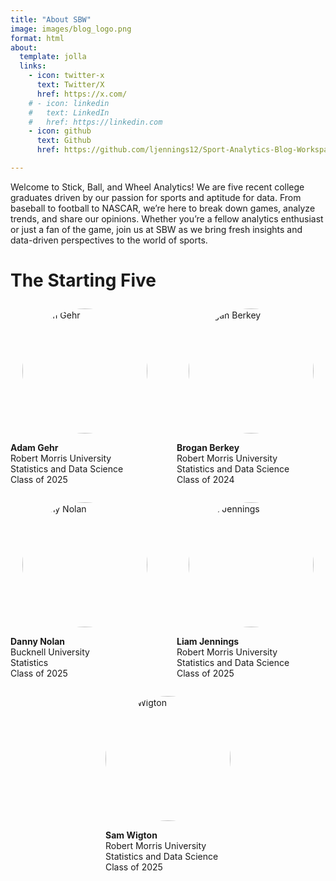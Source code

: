 ```yaml
---
title: "About SBW"
image: images/blog_logo.png
format: html
about:
  template: jolla
  links:
    - icon: twitter-x
      text: Twitter/X
      href: https://x.com/
    # - icon: linkedin
    #   text: LinkedIn
    #   href: https://linkedin.com
    - icon: github
      text: Github
      href: https://github.com/ljennings12/Sport-Analytics-Blog-Workspace

---
```


<!-- AI Summary
We’re four recent college graduates with a passion for sports and a love for numbers. Armed with degrees in data science and statistics, we’re here to explore the world of sports analytics—breaking down games, trends, and stats to uncover the stories behind the scores. Whether you’re a fellow analytics enthusiast or just a fan of the game, join us as we bring fresh insights and data-driven perspectives to the world of sports. -->

Welcome to Stick, Ball, and Wheel Analytics!  We are five recent college graduates driven by our passion for sports and aptitude for data.  From baseball to football to NASCAR, we're here to break down games, analyze trends, and share our opinions.  Whether you’re a fellow analytics enthusiast or just a fan of the game, join us at SBW as we bring fresh insights and data-driven perspectives to the world of sports.

# The Starting Five

<style>
.team-grid {
  display: grid;
  grid-template-columns: 1fr 1fr;
  grid-template-rows: auto auto auto;
  grid-template-areas:
    "member1 member2"
    "member3 member4"
    "member5 member5";
  gap: 2em;
  max-width: 1200px;
  margin: 2em auto;
}
.team-member:nth-child(1) { grid-area: member1; }
.team-member:nth-child(2) { grid-area: member2; }
.team-member:nth-child(3) { grid-area: member3; }
.team-member:nth-child(4) { grid-area: member4; }
.team-member:nth-child(5) { 
  grid-area: member5; 
  justify-self: center;
}

.team-member img {
  width: 200px;
  height: 200px;
  object-fit: cover;
  border-radius: 50%;
  margin-bottom: 1em;
  display: block;
  margin-left: auto;
  margin-right: auto;
}



@media (max-width: 700px) {
  .team-grid {
    grid-template-columns: 1fr;
    grid-template-areas:
      "member1"
      "member2"
      "member3"
      "member4"
      "member5";
  }
}
</style>


<div class="team-grid">

<div class="team-member">
  <img src="images/gehr_headshot.jpg" alt="Adam Gehr">
  <div><strong>Adam Gehr</strong></div>
  <div>Robert Morris University</div>
  <div>Statistics and Data Science</div>
  <div>Class of 2025</div>
</div>

<div class="team-member">
  <img src="images/berkey_headshot.jpg" alt="Brogan Berkey">
  <div><strong>Brogan Berkey</strong></div>
  <div>Robert Morris University</div>
  <div>Statistics and Data Science</div>
  <div>Class of 2024</div>
</div>

<div class="team-member">
  <img src="images/nolan_headshot.jpg" alt="Danny Nolan">
  <div><strong>Danny Nolan</strong></div>
  <div>Bucknell University</div>
  <div>Statistics</div>
  <div>Class of 2025</div>
</div>

<div class="team-member">
  <img src="images/jennings_headshot.jpg" alt="Liam Jennings">
  <div><strong>Liam Jennings</strong></div>
  <div>Robert Morris University</div>
  <div>Statistics and Data Science</div>
  <div>Class of 2025</div>
</div>

<div class="team-member">
  <img src="images/wigton_headshot.jpg" alt="Sam Wigton">
  <div><strong>Sam Wigton</strong></div>
  <div>Robert Morris University</div>
  <div>Statistics and Data Science</div>
  <div>Class of 2025</div>
</div>

</div>
